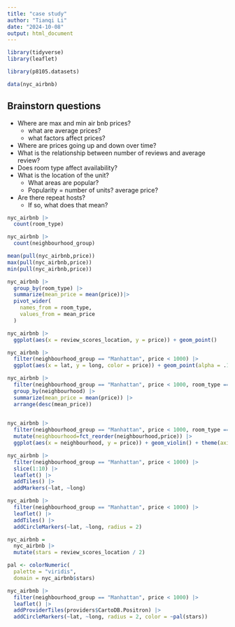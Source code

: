 ```yaml
---
title: "case study"
author: "Tianqi Li"
date: "2024-10-08"
output: html_document
---
```


```r
library(tidyverse)
library(leaflet)
```


```r
library(p8105.datasets)

data(nyc_airbnb)
```

## Brainstorn questions

* Where are max and min air bnb prices?
  * what are average prices?
  * what factors affect prices?
* Where are prices going up and down over time?
* What is the relationship between number of reviews and average review?
* Does room type affect availability?
* What is the location of the unit?
  * What areas are popular?
  * Popularity = number of units? average price?
* Are there repeat hosts?
  * If so, what does that mean?

```r
nyc_airbnb |>
  count(room_type)

nyc_airbnb |>
  count(neighbourhood_group)
```

```r
mean(pull(nyc_airbnb,price))
max(pull(nyc_airbnb,price))
min(pull(nyc_airbnb,price))
```

```r
nyc_airbnb |>
  group_by(room_type) |>
  summarize(mean_price = mean(price))|>
  pivot_wider(
    names_from = room_type,
    values_from = mean_price
  )

```

```r
nyc_airbnb |>
  ggplot(aes(x = review_scores_location, y = price)) + geom_point()
```

```r
nyc_airbnb |>
  filter(neighbourhood_group == "Manhattan", price < 1000) |>
  ggplot(aes(x = lat, y = long, color = price)) + geom_point(alpha = .1)
```

```r
nyc_airbnb |>
  filter(neighbourhood_group == "Manhattan", price < 1000, room_type == "Entire home/apt") |>
  group_by(neighbourhood) |>
  summarize(mean_price = mean(price)) |>
  arrange(desc(mean_price))
  
```

```r
nyc_airbnb |>
  filter(neighbourhood_group == "Manhattan", price < 1000, room_type == "Entire home/apt") |>
  mutate(neighbourhood=fct_reorder(neighbourhood,price)) |>
  ggplot(aes(x = neighbourhood, y = price)) + geom_violin() + theme(axis.text.x = element_text(angle = 45, vjust = 1, hjust = 1))
```

```r
nyc_airbnb |>
  filter(neighbourhood_group == "Manhattan", price < 1000) |>
  slice(1:10) |>
  leaflet() |>
  addTiles() |>
  addMarkers(~lat, ~long)
```

```r
nyc_airbnb |>
  filter(neighbourhood_group == "Manhattan", price < 1000) |>
  leaflet() |>
  addTiles() |>
  addCircleMarkers(~lat, ~long, radius = 2)
```

```r
nyc_airbnb = 
  nyc_airbnb |> 
  mutate(stars = review_scores_location / 2)

pal <- colorNumeric(
  palette = "viridis",
  domain = nyc_airbnb$stars)

nyc_airbnb |> 
  filter(neighbourhood_group == "Manhattan", price < 1000) |>
  leaflet() |> 
  addProviderTiles(providers$CartoDB.Positron) |> 
  addCircleMarkers(~lat, ~long, radius = 2, color = ~pal(stars))
```

